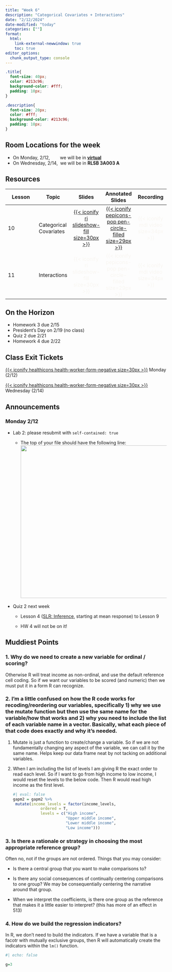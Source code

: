 ```yaml
---
title: "Week 6"
description: "Categorical Covariates + Interactions"
date: "2/12/2024"
date-modified: "today"
categories: [""]
format: 
  html:
    link-external-newwindow: true
    toc: true
editor_options: 
  chunk_output_type: console
---
```


```css
.title{
  font-size: 40px;
  color: #213c96;
  background-color: #fff;
  padding: 10px;
}

.description{
  font-size: 20px;
  color: #fff;
  background-color: #213c96;
  padding: 10px;
}
```

::: callout-important
## Room Locations for the week

-   On Monday, 2/12,        we will be in [**virtual**](https://ohsu.webex.com/meet/wakim)
-   On Wednesday, 2/14,  we will be in **RLSB 3A003 A**
:::

## Resources

| Lesson | Topic                  |                                                 Slides                                                 |                                                       Annotated Slides                                                        |                           Recording                           |
|---------------|---------------|:-------------:|:-------------:|:-------------:|
| 10     | Categorical Covariates | [[{{< iconify ri slideshow-fill size=30px >}}](/slides/10_Cat_covariates.qmd)]{style="color:#f8f5f0;"} | [[{{< iconify pepicons-pop pen-circle-filled size=29px >}}](/slides_annotated/10_Cat_covariates.pdf)]{style="color:#f8f5f0;"} | [{{< iconify mdi video size=34px >}}]{style="color:#f8f5f0;"} |
| 11     | Interactions           |                 [{{< iconify ri slideshow-fill size=30px >}}]{style="color:#f8f5f0;"}                  |                      [{{< iconify pepicons-pop pen-circle-filled size=29px >}}]{style="color:#f8f5f0;"}                       | [{{< iconify mdi video size=34px >}}]{style="color:#f8f5f0;"} |

## On the Horizon

-   Homework 3 due 2/15
-   President's Day on 2/19 (no class)
-   Quiz 2 due 2/21
-   Homework 4 due 2/22

## Class Exit Tickets

[[{{< iconify healthicons health-worker-form-negative size=30px >}}](https://forms.office.com/Pages/ResponsePage.aspx?id=V3lz4rj6fk2U9pvWr59xWFMopmPUjRtDiHLswhgacNhUNFFKR0RHN0hETVNHMTlZMFAwOTVGQUVDTS4u)]{style="color:#f8f5f0;"} Monday (2/12)

[[{{< iconify healthicons health-worker-form-negative size=30px >}}](https://forms.office.com/Pages/ResponsePage.aspx?id=V3lz4rj6fk2U9pvWr59xWFMopmPUjRtDiHLswhgacNhUMVJHTkVBUFFDT1owSTZGS01KRVIzVDJQQS4u)]{style="color:#f8f5f0;"} Wednesday (2/14)

## Announcements

### Monday 2/12

-   Lab 2: please resubmit with `self-contained: true`

    -   The top of your file should have the following line:![](week_06/Lab_02_help.png){width="475"}

-   Quiz 2 next week

    -   Lesson 4 ([SLR: Inference](/slides/04_SLR_Inf_Pred.qmd), starting at mean response) to Lesson 9

    -   HW 4 will not be on it!

## Muddiest Points

### 1. Why do we need to create a new variable for ordinal / scoring?

Otherwise R will treat income as non-ordinal, and use the default reference cell coding. So if we want our variables to be scored (and numeric) then we must put it in a form R can recognize.

### 2. I'm a little confused on how the R code works for recoding/reordering our variables, specifically 1) why we use the mutate function but then use the same name for the variable/how that works and 2) why you need to include the list of each variable name in a vector. Basically, what each piece of that code does exactly and why it's needed.

1.  Mutate is just a function to create/change a variable. So if we are not fundamentally changing any aspect of the variable, we can call it by the same name. Helps keep our data frame neat by not tacking on additional variables.

2.  When I am including the list of levels I am giving R the exact order to read each level. So if I want to go from high income to low income, I would reset the levels to the below code. Then R would read high income as the first level.

    ```r
    #| eval: false
    gapm2 = gapm2 %>%
     mutate(income_levels = factor(income_levels, 
                ordered = T, 
                levels = c("High income", 
                           "Upper middle income", 
                           "Lower middle income", 
                           "Low income")))
    ```

### 3. Is there a rationale or strategy in choosing the most appropriate reference group?

Often no, not if the groups are not ordered. Things that you may consider:

-   Is there a central group that you want to make comparisons to?

-   Is there any social consequences of continually centering comparisons to one group? We may be consequentially centering the narrative around that group.

-   When we interpret the coefficients, is there one group as the reference that makes it a little easier to interpret? (this has more of an effect in 513)

### 4. How do we build the regression indicators?

In R, we don't need to build the indicators. If we have a variable that is a facotr with mutually exclusive groups, then R will automatically create the indicators within the `lm()` function.

```r
#| echo: false

g=3
```
